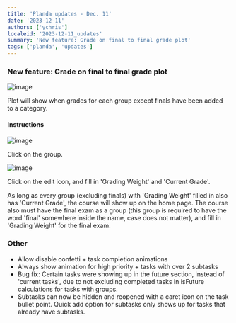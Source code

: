 ```yaml
---
title: 'Planda updates - Dec. 11'
date: '2023-12-11'
authors: ['ychris']
localeid: '2023-12-11_updates'
summary: 'New feature: Grade on final to final grade plot'
tags: ['planda', 'updates']
---
```

### New feature: Grade on final to final grade plot
![image](/blog/finalsToGradePlot.png)

Plot will show when grades for each group except finals have been added to a category.

#### Instructions
![image](/blog/groupBlob.png)

Click on the group.

![image](/blog/groupIcons.png)

Click on the edit icon, and fill in 'Grading Weight' and 'Current Grade'.

As long as every group (excluding finals) with 'Grading Weight' filled in also has 'Current Grade', the course will show up on the home page. The course also must have the final exam as a group (this group is required to have the word 'final' somewhere inside the name, case does not matter), and fill in 'Grading Weight' for the final exam.

### Other
- Allow disable confetti + task completion animations
- Always show animation for high priority + tasks with over 2 subtasks
- Bug fix: Certain tasks were showing up in the future section, instead of 'current tasks', due to not excluding completed tasks in isFuture calculations for tasks with groups.
- Subtasks can now be hidden and reopened with a caret icon on the task bullet point. Quick add option for subtasks only shows up for tasks that already have subtasks.